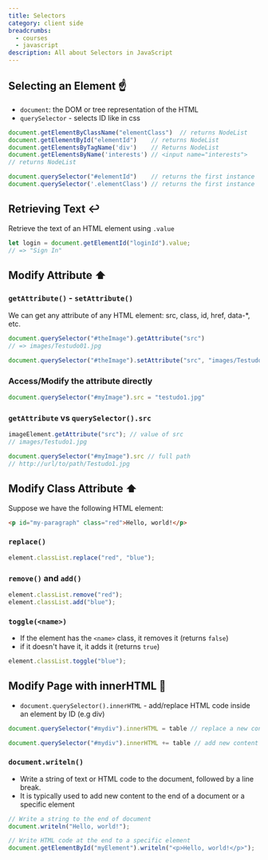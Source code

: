 ```yaml
---
title: Selectors
category: client side
breadcrumbs: 
  - courses
  - javascript
description: All about Selectors in JavaScript
---
```




## Selecting an Element ☝
- `document`: the DOM or tree representation of the HTML
- `querySelector` - selects ID like in css
```javascript
document.getElementByClassName("elementClass")  // returns NodeList
document.getElementById("elementId")    // returns NodeList
document.getElementsByTagName('div')    // Returns NodeList
document.getElementsByName('interests') // <input name="interests">
// returns NodeList

document.querySelector("#elementId")    // returns the first instance
document.querySelector('.elementClass') // returns the first instance
```

## Retrieving Text ↩

Retrieve the text of an HTML element using `.value`

```javascript
let login = document.getElementId("loginId").value;
// => "Sign In"
```


## Modify Attribute ⬆️


### `getAttribute()` - `setAttribute()`
We can get any attribute of any HTML element: src, class, id, href, data-*, etc.

```javascript
document.querySelector("#theImage").getAttribute("src")
// => images/Testudo01.jpg

document.querySelector("#theImage").setAttribute("src", "images/Testudo02.jpg")
```

### Access/Modify the attribute directly
```javascript
document.querySelector("#myImage").src = "testudo1.jpg"
```

###  `getAttribute` vs `querySelector().src`

```javascript
imageElement.getAttribute("src"); // value of src
// images/Testudo1.jpg

document.querySelector("#myImage").src // full path
// http://url/to/path/Testudo1.jpg
```




## Modify Class Attribute ⬆️ 

Suppose we have the following HTML element:
```html
<p id="my-paragraph" class="red">Hello, world!</p>
```

### `replace()`

```javascript
element.classList.replace("red", "blue");
```
### `remove()` and `add()`

```javascript
element.classList.remove("red"); 
element.classList.add("blue");
```

### `toggle(<name>)`
- If the element has the `<name>` class, it removes it (returns `false`)
- if it doesn't have it, it adds it (returns `true`)

```javascript
element.classList.toggle("blue");
```


## Modify Page with innerHTML 📑
- `document.querySelector().innerHTML` - add/replace HTML code inside an element by ID (e.g div)
```javascript
document.querySelector("#mydiv").innerHTML = table // replace a new content to the element

document.querySelector("#mydiv").innerHTML += table // add new content to the element
```

### `document.writeln()` 
- Write a string of text or HTML code to the document, followed by a line break.
- It is typically used to add new content to the end of a document or a specific element

```javascript
// Write a string to the end of document
document.writeln("Hello, world!");

// Write HTML code at the end to a specific element
document.getElementById("myElement").writeln("<p>Hello, world!</p>");

```


